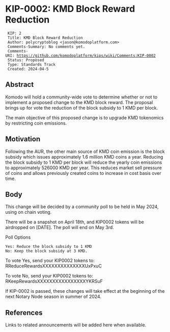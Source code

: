 
= KIP-0002: KMD Block Reward Reduction =


  KIP: 2
  Title: KMD Block Reward Reduction
  Author: polycryptoblog <jason@komodoplatform.com>
  Comments-Summary: No comments yet.
  Comments-URI: https://github.com/komodoplatform/kips/wiki/Comments:KIP-0002
  Status: Proposed
  Type: Standards Track
  Created: 2024-04-5

== Abstract ==

Komodo will hold a community-wide vote to determine whether or not to implement a proposed change to the KMD block reward. The proposal brings up for vote the reduction of the block subsidy to 1 KMD per block. 

The main objective of this proposed change is to upgrade KMD tokenomics by restricting coin emissions.

== Motivation ==

Following the AUR, the other main source of KMD coin emission is the block subsidy which issues approximately 1.6 million KMD coins a year.  Reducing the block subsidy to 1 KMD per block will reduce the yearly coin emissions to approximately 526000 KMD per year.  This reduces market sell pressure of coins and allows previously created coins to increase in cost basis over time.    

== Body ==

This change will be decided by a community poll to be held in May 2024, using on chain voting.

There will be a snapshot on April 18th, and KIP0002 tokens will be airdropped on [DATE]. The poll will end on May 3rd.

Poll Options
 Yes: Reduce the block subsidy to 1 KMD 
 No: Keep the block subsidy at 3 KMD.

To vote Yes, send your KIP0002 tokens to: RReduceRewardsXXXXXXXXXXXXXXUxPxuC

To vote No, send your KIP0002 tokens to: RKeepRewardsXXXXXXXXXXXXXXXXYKRSuF

If KIP-0002 is passed, these changes will take effect at the beginning of the next Notary Node season in summer of 2024.


== References ==

Links to related announcements will be added here when available.
